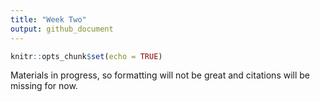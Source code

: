```yaml
---
title: "Week Two"
output: github_document
---
```


```r
knitr::opts_chunk$set(echo = TRUE)
```

Materials in progress, so formatting will not be great and citations will be missing for now.



